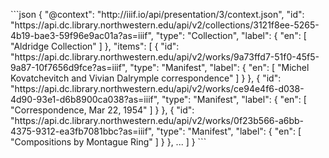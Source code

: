 
<Introduction
  heading="Create a static site <br /> with a IIIF Collection"
  subHeading="An open-source static site generator designed for fast creation, contextualization, and customization of a discovery-focused digital scholarship and collections website using <em>IIIF</em> APIs."
/>
 
<Splash>
  ```json 
  {
    "@context": "http://iiif.io/api/presentation/3/context.json",
    "id": "https://api.dc.library.northwestern.edu/api/v2/collections/3121f8ee-5265-4b19-bae3-59f96e9ac01a?as=iiif",
    "type": "Collection",
    "label": { 
      "en": [ "Aldridge Collection" ] 
    },
    "items": [
      {
        "id": "https://api.dc.library.northwestern.edu/api/v2/works/9a73ffd7-51f0-45f5-9a87-10f7656d9fce?as=iiif",
        "type": "Manifest",
        "label": { 
          "en": [ "Michel Kovatchevitch and Vivian Dalrymple correspondence" ]
        }
      },
      {
        "id": "https://api.dc.library.northwestern.edu/api/v2/works/ce94e4f6-d038-4d90-93e1-d6b8900ca038?as=iiif",
        "type": "Manifest",
        "label": {
          "en": [ "Correspondence, Mar 22, 1954" ]
        }
      },
      {
        "id": "https://api.dc.library.northwestern.edu/api/v2/works/0f23b566-a6bb-4375-9312-ea3fb7081bbc?as=iiif",
        "type": "Manifest",
        "label": {
          "en": [ "Compositions by Montague Ring" ]
        }
      },
      ...
    ]
  }
  ``` 
</Splash>
